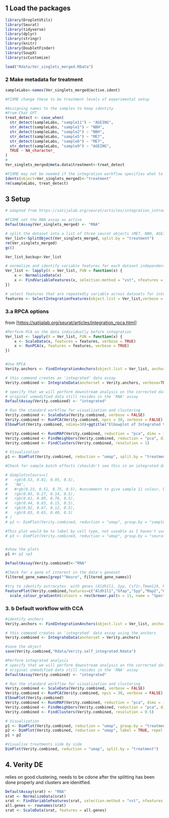 ## 1 Load the packages

```r
library(DropletUtils)
library(Seurat)
library(tidyverse)
library(dplyr)
library(stringr)
library(knitr)
library(DoubletFinder)
library(SoupX)
library(scCustomize)
```

```r
load("Rdata/Ver_singlets_merged.RData")
```

### 2 Make metadata for treatment

```r
sampleLabs<-names(Ver_singlets_merged@active.ident)

#FIXME change these to be treatment levels of experimental setup

#Assigning names to the samples to keep identity
#From Chat GPT
treat_detect <- case_when(
  str_detect(sampleLabs, "sample11") ~ "AGEING",
  str_detect(sampleLabs, "sample1") ~ "NBH",
  str_detect(sampleLabs, "sample2") ~ "NBH",
  str_detect(sampleLabs, "sample5") ~ "ME7",
  str_detect(sampleLabs, "sample6") ~ "ME7",
  str_detect(sampleLabs, "sample9") ~ "AGEING",
  TRUE ~ NA_character_
)
#
Ver_singlets_merged@meta.data$treatment<-treat_detect

#FIXME may not be needed if the integration workflow specifies what to consider anyway
Idents(object=Ver_singlets_merged)<-"treatment"
rm(sampleLabs, treat_detect)
```

## 3 Setup

```r
# adapted from https://satijalab.org/seurat/articles/integration_introduction.html

#FIXME set the RNA assay as active
DefaultAssay(Ver_singlets_merged) <- "RNA"

# split the dataset into a list of three seurat objects (ME7, NBH, AGEING)
Ver_list<-SplitObject(Ver_singlets_merged, split.by = "treatment")
rm(Ver_singlets_merged)
gc()

Ver_list_backup<-Ver_list

# normalize and identify variable features for each dataset independently
Ver_list <- lapply(X = Ver_list, FUN = function(x) {
    x <- NormalizeData(x)
    x <- FindVariableFeatures(x, selection.method = "vst", nfeatures = 2000)
})

# select features that are repeatedly variable across datasets for integration
features <- SelectIntegrationFeatures(object.list = Ver_list,verbose = TRUE)
```

### 3.a RPCA options

from [<https://satijalab.org/seurat/articles/integration_rpca.html>]

```r

#Perform PCA on the data individually before integration
Ver_list <- lapply(X = Ver_list, FUN = function(x) {
    x <- ScaleData(x, features = features, verbose = TRUE)
    x <- RunPCA(x, features = features, verbose = TRUE)
})


#Use RPCA
Verity.anchors <- FindIntegrationAnchors(object.list = Ver_list, anchor.features = features, verbose=TRUE, reduction='rpca')

# this command creates an 'integrated' data assay
Verity.combined <- IntegrateData(anchorset = Verity.anchors, verbose=TRUE)
```

```r
# specify that we will perform downstream analysis on the corrected data note that the
# original unmodified data still resides in the 'RNA' assay
DefaultAssay(Verity.combined) <- "integrated"

# Run the standard workflow for visualization and clustering
Verity.combined <- ScaleData(Verity.combined, verbose = FALSE)
Verity.combined <- RunPCA(Verity.combined, npcs = 30, verbose = FALSE)
ElbowPlot(Verity.combined, ndims=30)+ggtitle("Elbowplot of Integrated Verity data", subtitle = "RunPCA npcs=30, RPCA workflow")

Verity.combined <- RunUMAP(Verity.combined, reduction = "pca", dims = 1:20)
Verity.combined <- FindNeighbors(Verity.combined, reduction = "pca", dims = 1:20)
Verity.combined <- FindClusters(Verity.combined, resolution = 1)
```

```r
# Visualization
p1 <- DimPlot(Verity.combined, reduction = "umap", split.by = "treatment", raster=FALSE)+ ggtitle("Integrated Verity data, split by treatement", subtitle="RPCA,Clustering resolution 1, 30 PCs used")

#Check for sample batch effects (shouldn't see this in an integrated dataset). The colou pallete hides sample11 because it covers everything

# dimplotcolours=c(
#   rgb(0.53, 0.81, 0.95, 0.5),
#   'NA',
#   #rgb(0.23, 0.51, 0.75, 0.5), #uncomment to give sample 11 colour, but this covers most of the data
#   rgb(0.95, 0.27, 0.14, 0.5),
#   rgb(0.61, 0.09, 0.78, 0.5),
#   rgb(0.44, 0.83, 0.15, 0.5),
#   rgb(0.92, 0.67, 0.12, 0.5),
#   rgb(0.03, 0.65, 0.40, 0.5)
# )
# p2 <- DimPlot(Verity.combined, reduction = "umap", group.by = "sample", raster=FALSE +scale_color_manual(values = dimplotcolours))

#This plot would be to label by cell type, not useable as I haven't used singleR yet
# p3 <- DimPlot(Verity.combined, reduction = "umap", group.by = "seurat_annotations", label = TRUE,repel = TRUE, raster=FALSE)


#show the plots
p1 #+ p2 +p3
```

```r
DefaultAssay(Verity.combined)<-"RNA"

#Check for a gene of interest in the data's geneset
filtered_gene_names[grep("^Neuro", filtered_gene_names)]

#try to identify astrocytes  with genes (Aldh1l1, Syp, Csf1r,Tmem119, Map2, Gfap)
FeaturePlot(Verity.combined,features=c("Aldh1l1","Gfap","Syp","Map2","Csf1r","Tmem119"), raster=FALSE) + 
  scale_colour_gradientn(colours = rev(brewer.pal(n = 11, name = "Spectral"))) + ggtitle("ALDH1 for astrocytes")
```

### 3. b Default workflow with CCA

```r

#identify anchors
Verity.anchors <- FindIntegrationAnchors(object.list = Ver_list, anchor.features = features, verbose=TRUE)

# this command creates an 'integrated' data assay using the anchors
Verity.combined <- IntegrateData(anchorset = Verity.anchors)

#save the object
save(Verity.combined,"Rdata/Verity.self_integrated.Rdata")

#Perform integrated analysis
# specify that we will perform downstream analysis on the corrected data note that the
# original unmodified data still resides in the 'RNA' assay
DefaultAssay(Verity.combined) <- "integrated"

# Run the standard workflow for visualization and clustering
Verity.combined <- ScaleData(Verity.combined, verbose = FALSE)
Verity.combined <- RunPCA(Verity.combined, npcs = 30, verbose = FALSE)
ElbowPlot(Verity.combined)
Verity.combined <- RunUMAP(Verity.combined, reduction = "pca", dims = 1:30)
Verity.combined <- FindNeighbors(Verity.combined, reduction = "pca", dims = 1:30)
Verity.combined <- FindClusters(Verity.combined, resolution = 0.5)

# Visualization
p1 <- DimPlot(Verity.combined, reduction = "umap", group.by = "treatment")
p2 <- DimPlot(Verity.combined, reduction = "umap", label = TRUE, repel = TRUE)
p1 + p2

#Visualise treatments side by side
DimPlot(Verity.combined, reduction = "umap", split.by = "treatment")
```

## 4. Verity DE

relies on good clustering, needs to be cdone after the splitting has been done properly and clusters are idenitfied.

```r
DefaultAssay(srat) <- "RNA"
srat <- NormalizeData(srat)
srat <- FindVariableFeatures(srat, selection.method = "vst", nfeatures = 2000)
all.genes <- rownames(srat)
srat <- ScaleData(srat, features = all.genes)
```

